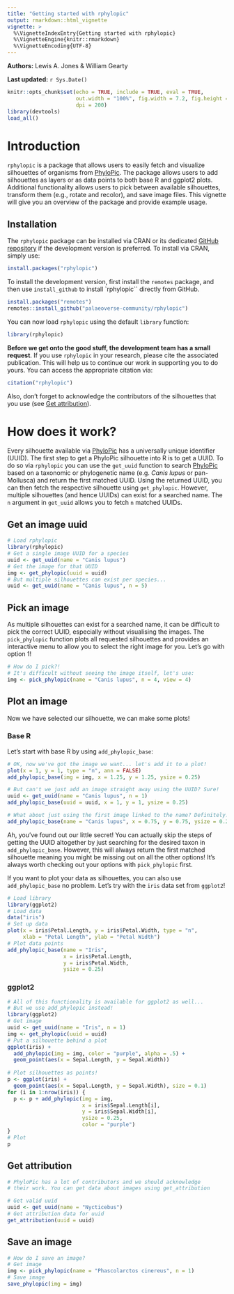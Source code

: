 ```yaml
---
title: "Getting started with rphylopic"
output: rmarkdown::html_vignette
vignette: >
  %\VignetteIndexEntry{Getting started with rphylopic}
  %\VignetteEngine{knitr::rmarkdown}
  %\VignetteEncoding{UTF-8}
---
```


**Authors:** Lewis A. Jones & William Gearty

**Last updated:** `r Sys.Date()`

```r
knitr::opts_chunk$set(echo = TRUE, include = TRUE, eval = TRUE,
                      out.width = "100%", fig.width = 7.2, fig.height = 5,
                      dpi = 200)
library(devtools)
load_all()
```

# Introduction

`rphylopic` is a package that allows users to easily fetch and visualize silhouettes of organisms from [PhyloPic](https://www.phylopic.org). The package allows users to add silhouettes as layers or as data points to both base R and ggplot2 plots. Additional functionality allows users to pick between available silhouettes, transform them (e.g., rotate and recolor), and save image files. This vignette will give you an overview of the package and provide example usage.

## Installation

The `rphylopic` package can be installed via CRAN or its dedicated [GitHub repository](https://github.com/palaeoverse-community/rphylopic) if the development version is preferred. To install via CRAN, simply use:

```r
install.packages("rphylopic")
```

To install the development version, first install the `remotes` package, and then use `install_github` to install `rphylopic`` directly from GitHub.

```r
install.packages("remotes")
remotes::install_github("palaeoverse-community/rphylopic")
```

You can now load `rphylopic` using the default `library` function:

```r
library(rphylopic)
```

**Before we get onto the good stuff, the development team has a small request**. If you use `rphylopic` in your research, please cite the associated publication. This will help us to continue our work in supporting you to do yours. You can access the appropriate citation via:

```r
citation("rphylopic")
```

Also, don't forget to acknowledge the contributors of the silhouettes that you use (see [Get attribution]).

# How does it work?

Every silhouette available via [PhyloPic](https://www.phylopic.org) has a universally unique identifier (UUID). The first step to get a PhyloPic silhouette into R is to get a UUID. To do so via `rphylopic` you can use the `get_uuid` function to search [PhyloPic](https://www.phylopic.org) based on a taxonomic or phylogenetic name (e.g. *Canis lupus* or pan-Mollusca) and return the first matched UUID. Using the returned UUID, you can then fetch the respective silhouette using `get_phylopic`. However, multiple silhouettes (and hence UUIDs) can exist for a searched name. The `n` argument in `get_uuid` allows you to fetch `n` matched UUIDs.

## Get an image uuid

```r
# Load rphylopic
library(rphylopic)
# Get a single image UUID for a species
uuid <- get_uuid(name = "Canis lupus")
# Get the image for that UUID
img <- get_phylopic(uuid = uuid)
# But multiple silhouettes can exist per species...
uuid <- get_uuid(name = "Canis lupus", n = 5)
```

## Pick an image

As multiple silhouettes can exist for a searched name, it can be difficult to pick the correct UUID, especially without visualising the images. The `pick_phylopic` function plots all requested silhouettes and provides an interactive menu to allow you to select the right image for you. Let's go with option 1!

```r
# How do I pick?!
# It's difficult without seeing the image itself, let's use:
img <- pick_phylopic(name = "Canis lupus", n = 4, view = 4)
```

## Plot an image

Now we have selected our silhouette, we can make some plots!

### Base R

Let's start with base R by using `add_phylopic_base`:

```r
# OK, now we've got the image we want... let's add it to a plot!
plot(x = 1, y = 1, type = "n", ann = FALSE)
add_phylopic_base(img = img, x = 1.25, y = 1.25, ysize = 0.25)

# But can't we just add an image straight away using the UUID? Sure!
uuid <- get_uuid(name = "Canis lupus", n = 1)
add_phylopic_base(uuid = uuid, x = 1, y = 1, ysize = 0.25)

# What about just using the first image linked to the name? Definitely!
add_phylopic_base(name = "Canis lupus", x = 0.75, y = 0.75, ysize = 0.25)
```

Ah, you've found out our little secret! You can actually skip the steps of getting the UUID altogether by just searching for the desired taxon in `add_phylopic_base`. However, this will always return the first matched silhouette meaning you might be missing out on all the other options! It's always worth checking out your options with `pick_phylopic` first.

If you want to plot your data as silhouettes, you can also use `add_phylopic_base` no problem. Let's try with the `iris` data set from `ggplot2`!

```r
# Load library
library(ggplot2)
# Load data
data("iris")
# Set up data
plot(x = iris$Petal.Length, y = iris$Petal.Width, type = "n",
     xlab = "Petal Length", ylab = "Petal Width")
# Plot data points
add_phylopic_base(name = "Iris",
                  x = iris$Petal.Length,
                  y = iris$Petal.Width,
                  ysize = 0.25)
```


### ggplot2

```r
# All of this functionality is available for ggplot2 as well...
# But we use add_phylopic instead!
library(ggplot2)
# Get image
uuid <- get_uuid(name = "Iris", n = 1)
img <- get_phylopic(uuid = uuid)
# Put a silhouette behind a plot
ggplot(iris) +
  add_phylopic(img = img, color = "purple", alpha = .5) +
  geom_point(aes(x = Sepal.Length, y = Sepal.Width))
  
# Plot silhouettes as points!
p <- ggplot(iris) + 
  geom_point(aes(x = Sepal.Length, y = Sepal.Width), size = 0.1)
for (i in 1:nrow(iris)) {
  p <- p + add_phylopic(img = img,
                        x = iris$Sepal.Length[i],
                        y = iris$Sepal.Width[i],
                        ysize = 0.25,
                        color = "purple")
}
# Plot
p
```

## Get attribution

```r
# PhyloPic has a lot of contributors and we should acknowledge 
# their work. You can get data about images using get_attribution

# Get valid uuid
uuid <- get_uuid(name = "Nycticebus")
# Get attribution data for uuid
get_attribution(uuid = uuid)
```

## Save an image

```r
# How do I save an image?
# Get image
img <- pick_phylopic(name = "Phascolarctos cinereus", n = 1)
# Save image
save_phylopic(img = img)
```
